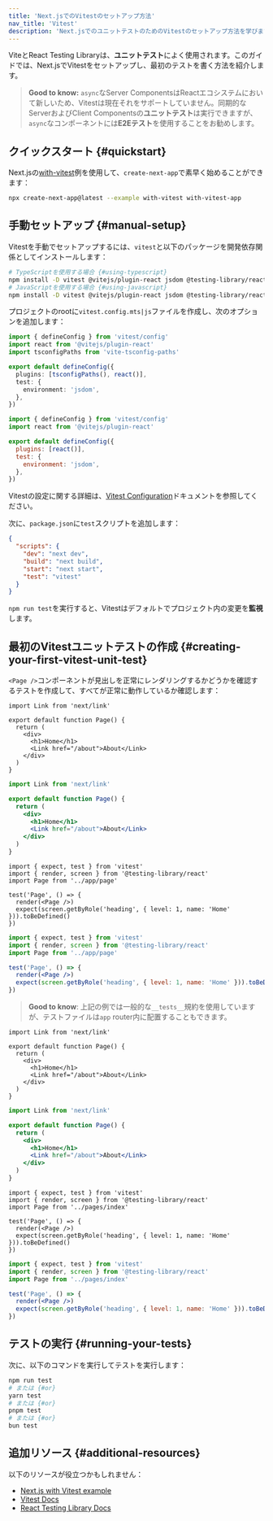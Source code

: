 ```yaml
---
title: 'Next.jsでのVitestのセットアップ方法'
nav_title: 'Vitest'
description: 'Next.jsでのユニットテストのためのVitestのセットアップ方法を学びます。'
---
```


ViteとReact Testing Libraryは、**ユニットテスト**によく使用されます。このガイドでは、Next.jsでVitestをセットアップし、最初のテストを書く方法を紹介します。

> **Good to know:** `async`なServer ComponentsはReactエコシステムにおいて新しいため、Vitestは現在それをサポートしていません。同期的なServerおよびClient Componentsの**ユニットテスト**は実行できますが、`async`なコンポーネントには**E2Eテスト**を使用することをお勧めします。

## クイックスタート {#quickstart}

Next.jsの[with-vitest](https://github.com/vercel/next.js/tree/canary/examples/with-vitest)例を使用して、`create-next-app`で素早く始めることができます：

```bash title="Terminal"
npx create-next-app@latest --example with-vitest with-vitest-app
```

## 手動セットアップ {#manual-setup}

Vitestを手動でセットアップするには、`vitest`と以下のパッケージを開発依存関係としてインストールします：

```bash title="Terminal"
# TypeScriptを使用する場合 {#using-typescript}
npm install -D vitest @vitejs/plugin-react jsdom @testing-library/react @testing-library/dom vite-tsconfig-paths
# JavaScriptを使用する場合 {#using-javascript}
npm install -D vitest @vitejs/plugin-react jsdom @testing-library/react @testing-library/dom
```

プロジェクトのrootに`vitest.config.mts|js`ファイルを作成し、次のオプションを追加します：

<Tabs>
<TabItem value="ts" label="TypeScript">

```ts title="vitest.config.mts" switcher
import { defineConfig } from 'vitest/config'
import react from '@vitejs/plugin-react'
import tsconfigPaths from 'vite-tsconfig-paths'

export default defineConfig({
  plugins: [tsconfigPaths(), react()],
  test: {
    environment: 'jsdom',
  },
})
```

</TabItem>
<TabItem value="js" label="JavaScript">

```js title="vitest.config.js" switcher
import { defineConfig } from 'vitest/config'
import react from '@vitejs/plugin-react'

export default defineConfig({
  plugins: [react()],
  test: {
    environment: 'jsdom',
  },
})
```

</TabItem>
</Tabs>

Vitestの設定に関する詳細は、[Vitest Configuration](https://vitest.dev/config/#configuration)ドキュメントを参照してください。

次に、`package.json`に`test`スクリプトを追加します：

```json title="package.json"
{
  "scripts": {
    "dev": "next dev",
    "build": "next build",
    "start": "next start",
    "test": "vitest"
  }
}
```

`npm run test`を実行すると、Vitestはデフォルトでプロジェクト内の変更を**監視**します。

## 最初のVitestユニットテストの作成 {#creating-your-first-vitest-unit-test}

`<Page />`コンポーネントが見出しを正常にレンダリングするかどうかを確認するテストを作成して、すべてが正常に動作しているか確認します：

<AppOnly>

<Tabs>
<TabItem value="tsx" label="TypeScript">

```tsx title="app/page.tsx" switcher
import Link from 'next/link'

export default function Page() {
  return (
    <div>
      <h1>Home</h1>
      <Link href="/about">About</Link>
    </div>
  )
}
```

</TabItem>
<TabItem value="jsx" label="JavaScript">

```jsx title="app/page.jsx" switcher
import Link from 'next/link'

export default function Page() {
  return (
    <div>
      <h1>Home</h1>
      <Link href="/about">About</Link>
    </div>
  )
}
```

</TabItem>
</Tabs>

<Tabs>
<TabItem value="tsx" label="TypeScript">

```tsx title="__tests__/page.test.tsx" switcher
import { expect, test } from 'vitest'
import { render, screen } from '@testing-library/react'
import Page from '../app/page'

test('Page', () => {
  render(<Page />)
  expect(screen.getByRole('heading', { level: 1, name: 'Home' })).toBeDefined()
})
```

</TabItem>
<TabItem value="jsx" label="JavaScript">

```jsx title="__tests__/page.test.jsx" switcher
import { expect, test } from 'vitest'
import { render, screen } from '@testing-library/react'
import Page from '../app/page'

test('Page', () => {
  render(<Page />)
  expect(screen.getByRole('heading', { level: 1, name: 'Home' })).toBeDefined()
})
```

</TabItem>
</Tabs>

> **Good to know**: 上記の例では一般的な`__tests__`規約を使用していますが、テストファイルは`app` router内に配置することもできます。

</AppOnly>

<PagesOnly>

<Tabs>
<TabItem value="tsx" label="TypeScript">

```tsx title="pages/index.tsx" switcher
import Link from 'next/link'

export default function Page() {
  return (
    <div>
      <h1>Home</h1>
      <Link href="/about">About</Link>
    </div>
  )
}
```

</TabItem>
<TabItem value="jsx" label="JavaScript">

```jsx title="pages/index.jsx" switcher
import Link from 'next/link'

export default function Page() {
  return (
    <div>
      <h1>Home</h1>
      <Link href="/about">About</Link>
    </div>
  )
}
```

</TabItem>
</Tabs>

<Tabs>
<TabItem value="tsx" label="TypeScript">

```tsx title="__tests__/index.test.tsx" switcher
import { expect, test } from 'vitest'
import { render, screen } from '@testing-library/react'
import Page from '../pages/index'

test('Page', () => {
  render(<Page />)
  expect(screen.getByRole('heading', { level: 1, name: 'Home' })).toBeDefined()
})
```

</TabItem>
<TabItem value="jsx" label="JavaScript">

```jsx title="__tests__/index.test.jsx" switcher
import { expect, test } from 'vitest'
import { render, screen } from '@testing-library/react'
import Page from '../pages/index'

test('Page', () => {
  render(<Page />)
  expect(screen.getByRole('heading', { level: 1, name: 'Home' })).toBeDefined()
})
```

</TabItem>
</Tabs>

</PagesOnly>

## テストの実行 {#running-your-tests}

次に、以下のコマンドを実行してテストを実行します：

```bash title="Terminal"
npm run test
# または {#or}
yarn test
# または {#or}
pnpm test
# または {#or}
bun test
```

## 追加リソース {#additional-resources}

以下のリソースが役立つかもしれません：

- [Next.js with Vitest example](https://github.com/vercel/next.js/tree/canary/examples/with-vitest)
- [Vitest Docs](https://vitest.dev/guide/)
- [React Testing Library Docs](https://testing-library.com/docs/react-testing-library/intro/)
